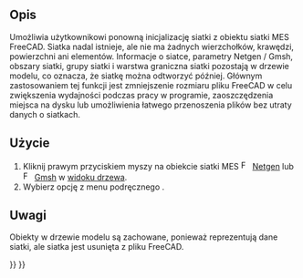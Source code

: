 <languages/>

{{Docnav/pl
|[[FEM_Examples/pl|Przykłady]]
|[[FEM_MeshDisplayInfo/pl|Informacje o siatce]]
|[[FEM_Workbench/pl|środowisko pracy MES]]
|IconL=FEM_Examples.svg
|IconR=FEM_MeshDisplayInfo.svg
|IconC=Workbench_FEM.svg
}}

{{GuiCommand/pl
|Name=FEM MeshClear
|Name/pl=MES: Wyczyść dane siatki
|MenuLocation=Menu podręczne na obiekcie siatki → Wyczyść dane siatki MES
|Workbenches=[[FEM_Workbench/pl|MES]]
|SeeAlso=[[FEM_tutorial/pl|Poradnik MES]]
}}

<span id="Description"></span>
==Opis==

Umożliwia użytkownikowi ponowną inicjalizację siatki z obiektu siatki MES FreeCAD. Siatka nadal istnieje, ale nie ma żadnych wierzchołków, krawędzi, powierzchni ani elementów.
Informacje o siatce, parametry Netgen / Gmsh, obszary siatki, grupy siatki i warstwa graniczna siatki pozostają w drzewie modelu, co oznacza, że siatkę można odtworzyć później.
Głównym zastosowaniem tej funkcji jest zmniejszenie rozmiaru pliku FreeCAD w celu zwiększenia wydajności podczas pracy w programie, zaoszczędzenia miejsca na dysku lub umożliwienia łatwego przenoszenia plików bez utraty danych o siatkach.

<span id="Usage"></span>
==Użycie==

# Kliknij prawym przyciskiem myszy na obiekcie siatki MES [[Image:FEM_MeshNetgenFromShape.svg|16px]] [[FEM_MeshNetgenFromShape/pl|Netgen]] lub [[Image:FEM_MeshGmshFromShape.svg|16px]] [[FEM_MeshGmshFromShape/pl|Gmsh]] w [[Tree_view/pl|widoku drzewa]].
# Wybierz opcję {{MenuCommand|[[Image:FEM_MeshClear.svg|16px]] Wyczyść dane siatki MES}} z menu podręcznego .

<span id="Notes"></span>
==Uwagi==

Obiekty w drzewie modelu są zachowane, ponieważ reprezentują dane siatki, ale siatka jest usunięta z pliku FreeCAD.


{{Docnav/pl
|[[FEM_Examples/pl|Przykłady]]
|[[FEM_MeshDisplayInfo/pl|Informacje o siatce]]
|[[FEM_Workbench/pl|środowisko pracy MES]]
|IconL=FEM_Examples.svg
|IconR=FEM_MeshDisplayInfo.svg
|IconC=Workbench_FEM.svg
}}

{{FEM Tools navi{{#translation:}}}}
{{Userdocnavi{{#translation:}}}}